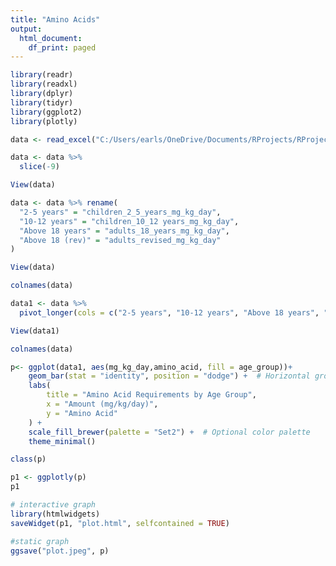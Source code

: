 ```yaml
---
title: "Amino Acids"
output:
  html_document:
    df_print: paged
---
```


```r
library(readr)
library(readxl)
library(dplyr)
library(tidyr)
library(ggplot2)
library(plotly)
```

```r
data <- read_excel("C:/Users/earls/OneDrive/Documents/RProjects/RProjects/MyProjects/Diet and Health/Amino acids/Data/Safe levels of protein intake.xlsx", sheet=2)

data <- data %>%
  slice(-9)
```

```r
View(data)
```


```r
data <- data %>% rename(
  "2-5 years" = "children_2_5_years_mg_kg_day",
  "10-12 years" = "children_10_12 years_mg_kg_day",
  "Above 18 years" = "adults_18_years_mg_kg_day",
  "Above 18 (rev)" = "adults_revised_mg_kg_day"
)
```


```r
View(data)
```

```r
colnames(data)
```



```r
data1 <- data %>%
  pivot_longer(cols = c("2-5 years", "10-12 years", "Above 18 years", "Above 18 (rev)"), names_to = "age_group", values_to = "mg_kg_day" )
```

```r
View(data1)
```

```r
colnames(data)
```


```r
p<- ggplot(data1, aes(mg_kg_day,amino_acid, fill = age_group))+
    geom_bar(stat = "identity", position = "dodge") +  # Horizontal grouped bars
    labs(
        title = "Amino Acid Requirements by Age Group",
        x = "Amount (mg/kg/day)",
        y = "Amino Acid"
    ) +
    scale_fill_brewer(palette = "Set2") +  # Optional color palette
    theme_minimal()
```

```r
class(p)
```

```r
p1 <- ggplotly(p)
p1
```

```r
# interactive graph
library(htmlwidgets)
saveWidget(p1, "plot.html", selfcontained = TRUE)
```

```r
#static graph
ggsave("plot.jpeg", p)
```